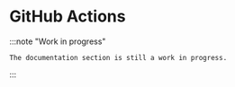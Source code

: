 # GitHub Actions

:::note "Work in progress"

    The documentation section is still a work in progress.

:::

